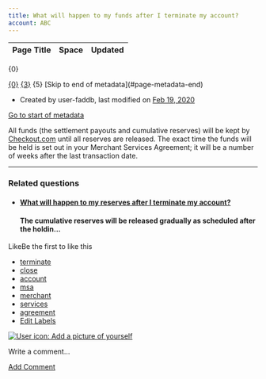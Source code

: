 ```yaml
---
title: What will happen to my funds after I terminate my account?
account: ABC
---
```


<table class="aui"> <thead> <tr class="header"> <th class="search-result-title">Page Title</th> <th class="search-result-space">Space</th> <th class="search-result-date">Updated</th> </tr> </thead> </table> <p class="search-result-count">{0}</p> <tr class="search-result"> <td class="search-result-title"><a href="{1}" class="content-type-{2}"><span>{0}</span></a></td> <td class="search-result-space"><a class="space" href="/display/{4}/" title="{3}">{3}</a></td> <td class="search-result-date"><span class="date" title="{6}">{5}</span></td> </tr> [Skip to end of metadata](#page-metadata-end)

*   Created by user-faddb, last modified on [Feb 19, 2020](/pages/diffpagesbyversion.action?pageId=721212&selectedPageVersions=2&selectedPageVersions=3 "Show changes")

[Go to start of metadata](#page-metadata-start)

All funds (the settlement payouts and cumulative reserves) will be kept by [Checkout.com](http://Checkout.com) until all reserves are released. The exact time the funds will be held is set out in your Merchant Services Agreement; it will be a number of weeks after the last transaction date.

* * *

### Related questions

*   #### [What will happen to my reserves after I terminate my account?](/pages/viewpage.action?pageId=721214)
    
    #### The cumulative reserves will be released gradually as scheduled after the holdin...
    

LikeBe the first to like this

*   [terminate](/label/FAQ/terminate)
*   [close](/label/FAQ/close)
*   [account](/label/FAQ/account)
*   [msa](/label/FAQ/msa)
*   [merchant](/label/FAQ/merchant)
*   [services](/label/FAQ/services)
*   [agreement](/label/FAQ/agreement)
*   [Edit Labels](# "Edit Labels (Type 'l')")

[![User icon: Add a picture of yourself](/s/en_GB/7901/abf7b35644d5a5d1d7e4b0969a83e8eb2b569fb5/_/images/icons/profilepics/add_profile_pic.svg)](/users/profile/editmyprofilepicture.action)

Write a comment…

[Add Comment](/pages/viewpage.action?pageId=721212&showComments=true&showCommentArea=true#addcomment)